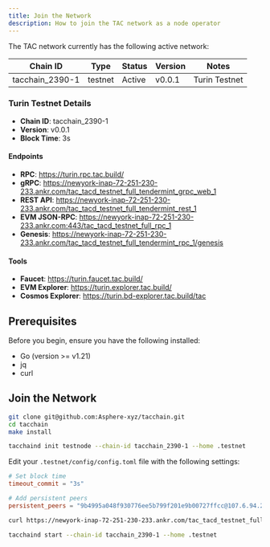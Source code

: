 ```yaml
---
title: Join the Network
description: How to join the TAC network as a node operator
---
```


The TAC network currently has the following active network:

| Chain ID        | Type    | Status | Version | Notes         |
| --------------- | ------- | ------ | ------- | ------------- |
| tacchain_2390-1 | testnet | Active | v0.0.1  | Turin Testnet |

### Turin Testnet Details

- **Chain ID**: tacchain_2390-1
- **Version**: v0.0.1
- **Block Time**: 3s

#### Endpoints

- **RPC**: https://turin.rpc.tac.build/
- **gRPC**: https://newyork-inap-72-251-230-233.ankr.com/tac_tacd_testnet_full_tendermint_grpc_web_1
- **REST API**: https://newyork-inap-72-251-230-233.ankr.com/tac_tacd_testnet_full_tendermint_rest_1
- **EVM JSON-RPC**: https://newyork-inap-72-251-230-233.ankr.com:443/tac_tacd_testnet_full_rpc_1
- **Genesis**: https://newyork-inap-72-251-230-233.ankr.com/tac_tacd_testnet_full_tendermint_rpc_1/genesis

#### Tools

- **Faucet**: https://turin.faucet.tac.build/
- **EVM Explorer**: https://turin.explorer.tac.build/
- **Cosmos Explorer**: https://turin.bd-explorer.tac.build/tac

## Prerequisites

Before you begin, ensure you have the following installed:

- Go (version >= v1.21)
- jq
- curl

## Join the Network

<Steps>

<Step title="Install tacchaind">

```bash
git clone git@github.com:Asphere-xyz/tacchain.git
cd tacchain
make install
```

</Step>

<Step title="Initialize Your Node">

```bash
tacchaind init testnode --chain-id tacchain_2390-1 --home .testnet
```

</Step>

<Step title="Configure Your Node">

Edit your `.testnet/config/config.toml` file with the following settings:

```toml
# Set block time
timeout_commit = "3s"

# Add persistent peers
persistent_peers = "9b4995a048f930776ee5b799f201e9b00727ffcc@107.6.94.246:45120,e3c2479a6f418841bd64bae6dff027ea3efc1987@72.251.230.233:45120,fbf04b3d67705ed48831aa80ebe733775e672d1a@107.6.94.246:45110,5a6f0e342ea66cb769194c81141ffbff7417fbcd@72.251.230.233:45110"
```

</Step>

<Step title="Download Genesis File">

```bash
curl https://newyork-inap-72-251-230-233.ankr.com/tac_tacd_testnet_full_tendermint_rpc_1/genesis | jq '.result.genesis' > .testnet/config/genesis.json
```

</Step>

<Step title="Start Your Node">

```bash
tacchaind start --chain-id tacchain_2390-1 --home .testnet
```

</Step>
</Steps>
